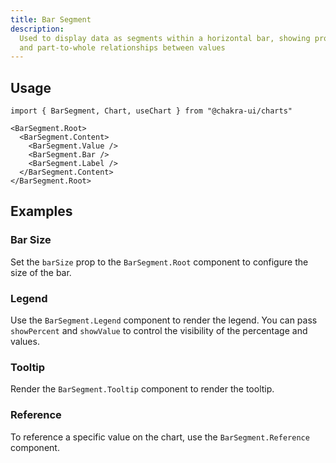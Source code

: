 ```yaml
---
title: Bar Segment
description:
  Used to display data as segments within a horizontal bar, showing proportions
  and part-to-whole relationships between values
---
```


<ExampleTabs name="charts/bar-segment-basic" />

## Usage

```tsx
import { BarSegment, Chart, useChart } from "@chakra-ui/charts"
```

```tsx
<BarSegment.Root>
  <BarSegment.Content>
    <BarSegment.Value />
    <BarSegment.Bar />
    <BarSegment.Label />
  </BarSegment.Content>
</BarSegment.Root>
```

## Examples

### Bar Size

Set the `barSize` prop to the `BarSegment.Root` component to configure the size
of the bar.

<ExampleTabs name="charts/bar-segment-with-bar-size" />

### Legend

Use the `BarSegment.Legend` component to render the legend. You can pass
`showPercent` and `showValue` to control the visibility of the percentage and
values.

<ExampleTabs name="charts/bar-segment-with-legend" />

### Tooltip

Render the `BarSegment.Tooltip` component to render the tooltip.

<ExampleTabs name="charts/bar-segment-with-tooltip" />

### Reference

To reference a specific value on the chart, use the `BarSegment.Reference`
component.

<ExampleTabs name="charts/bar-segment-with-reference" />
